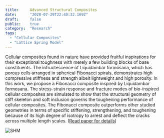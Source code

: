 ```yaml
---
title:     Advanced Structural Composites
date:      "2020-07-29T22:40:32.169Z"
draft:     false
public:    true
category:  "Research"
tags:
  - "Cellular Composites"
  - "Lattice Spring Model"
---
```



Cellular composites found in nature have provided fruitful inspirations for their exceptional
toughness with merely a few building blocks of base constituents. The infructescence of
Liquidambar formosana, which has porous cells arranged in spherical Fibonacci spirals,
demonstrates high compressive stiffness and strength albeit lightweight and high porosity.
In this work, we propose a Fibonacci composite inspired by Liquidambar formosana. The
stress-strain response and fracture modes of bio-inspired cellular composites are simulated to
show that the structural geometry of stiff skeleton and soft inclusion governs the toughening
performance of cellular composites. The Fibonacci composite outperforms other studied
geometries in terms of specific stiffening, strengthening, and toughening because of its high
degree of isotropy to arrest and deflect the cracks across multiple length scales. ([Read paper for details](https://github.com/Chiang-Yuan/Portfolio/raw/master/content/publication/BioMGI_preprint_CS.pdf))


![SHM](lf.jpg)
